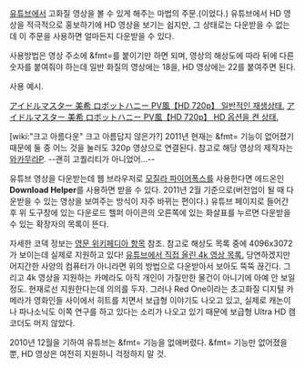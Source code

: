 [[유튜브]]에서 고화질 영상을 볼 수 있게 해주는 마법의 주문.(이었다.)
유튜브에서 HD 영상을 적극적으로 홍보하기에 HD 영상을 보기는 쉽지만, 그 상태로는 다운받을 수 없는데 이 주문을 사용하면 얼마든지 다운받을 수 있다.

사용방법은 영상 주소에 &fmt=를 붙이기만 하면 되며,
영상의 해상도에 따라 뒤에 다른 숫자를 붙여줘야 하는데
일반 화질의 영상에는 18을, HD 영상에는 22를 붙여주면 된다.

사용 예시.

[http://www.youtube.com/watch?v=wkHS_6HJ3PY アイドルマスター 美希 ロボットハニー PV風【HD 720p】 일반적인 재생상태.]
[http://www.youtube.com/watch?v=wkHS_6HJ3PY&fmt=22 アイドルマスター 美希 ロボットハニー PV風【HD 720p】 HD 옵션을 켠 상태.]

[wiki:"크고 아름다운" 크고 아름답지 않은가?]
2011년 현재는 &fmt= 기능이 없어졌기 때문에 둘 중 어느 것을 눌러도 320p 영상으로 연결된다.
참고로 해당 영상의 제작자는 [[와카무라P]]. --괜히 고퀄리티가 아니었어...--

유튜브 영상을 다운받는데 웹 브라우저로 [[모질라 파이어폭스]]를 사용한다면 에드온인 '''Download Helper'''를 사용하면 받을 수 있다. 2011년 2월 기준으로(버전업이 될 때 다운받을 수 있는 영상을 보여주는 방식이 자주 바뀌는 편이다.) 유튜브 페이지로 들어간 후 위 도구창에 있는 다운로드 헬퍼 아이콘의 오른쪽에 있는 화살표를 누르면 다운받을 수 있는 확장자의 목록이 뜬다.

자세한 코덱 정보는 [http://en.wikipedia.org/wiki/YouTube#Quality_and_codecs 영문 위키페디아 항목] 참조.
참고로 해상도 목록 중에 4096x3072가 보이는데 실제로 지원하고 있다! [http://www.youtube.com/view_play_list?p=5BF9E09ECEC8F88F 유튜브에서 직접 올린 4k 영상 목록.]
당연하겠지만 어지간한 사양의 컴퓨터가 아니라면 위의 방법으로 다운받아서 보아도 뚝뚝 끊긴다. 그리고 4k 영상을 지원하는 카메라도 아직 개인이 가질만한 물건이 아니기에 아예 안 보일 정도. 현재로선 지원한다는데 의의를 두자.
그러나 Red One이라는 초고화질 디지털 카메라가 영화인들 사이에서 히트를 치면서 보급형 이야기도 나오고 있고, 실제로 캐논이나 파나소닉도 이쪽 연구를 하고 있다는 소리가 나오고 있기 때문에 보급형 Ultra HD 캠코더도 머지 않았다.

2010년 12월을 기하여 유튜브는 &fmt= 기능을 없애버렸다. &fmt= 기능만 없어졌을 뿐, HD 영상은 여전히 지원하니 걱정하지 말 것.
